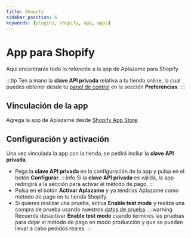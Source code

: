 ```yaml
---
title: Shopify
sidebar_position: 6
keywords: [plugins, shopify, app, apps]
---
```

# App para Shopify
Aquí encontrarás todo lo referente a la app de Aplazame para Shopify.

:::tip
  Ten a mano la **clave API privada** relativa a tu tienda online, la cual puedes obtener desde tu [panel de control](https://vendors.aplazame.com/) en la sección **Preferencias**.
:::

## Vinculación de la app
Agrega la app de Aplazame desde [Shopify App Store](https://apps.shopify.com/aplazame-public-app?locale=es).

## Configuración y activación
Una vez vinculada la app con la tienda, se pedirá incliur la **clave API privada**.
- Pega la **clave API privada** en la configuración de la app y pulsa en el botón **Configurar**.
:::info
  Si la **clave API privada** es válida, la app redirigirá a la sección para activar el método de pago.
:::
- Pulsa en el botón **Activar Aplazame** y ya tendrías Aplazame como método de pago en tu tienda Shopify.
- Si quieres realizar una prueba, activa **Enable test mode** y realiza una compra de prueba usando nuestros [datos de prueba](../../api/test-environment/test-data/).
:::warning
  Recuerda desactivar **Enable test mode** cuando termines las pruebas para dejar el método de pago en modo producción y que se puedan llevar a cabo pedidos reales.
:::
